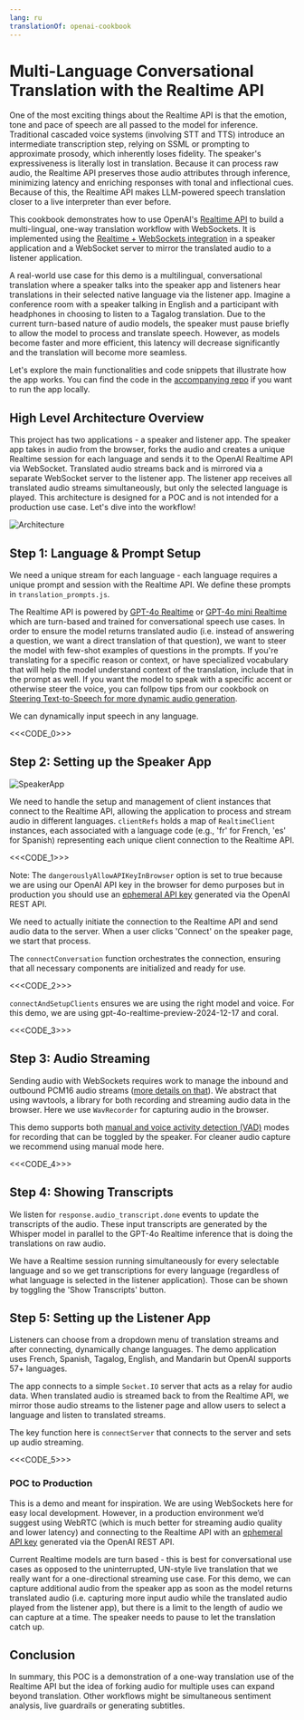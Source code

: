 ```yaml
---
lang: ru
translationOf: openai-cookbook
---
```


# Multi-Language Conversational Translation with the Realtime API

One of the most exciting things about the Realtime API is that the emotion, tone and pace of speech are all passed to the model for inference. Traditional cascaded voice systems (involving STT and TTS) introduce an intermediate transcription step, relying on SSML or prompting to approximate prosody, which inherently loses fidelity. The speaker's expressiveness is literally lost in translation. Because it can process raw audio, the Realtime API preserves those audio attributes through inference, minimizing latency and enriching responses with tonal and inflectional cues. Because of this, the Realtime API makes LLM-powered speech translation closer to a live interpreter than ever before. 

This cookbook demonstrates how to use OpenAI's [ Realtime API](https://platform.openai.com/docs/guides/realtime) to build a multi-lingual, one-way translation workflow with WebSockets. It is implemented using the [Realtime + WebSockets integration](https://platform.openai.com/docs/guides/realtime-websocket) in a speaker application and a WebSocket server to mirror the translated audio to a listener application. 

A real-world use case for this demo is a multilingual, conversational translation where a speaker talks into the speaker app and listeners hear translations in their selected native language via the listener app. Imagine a conference room with a speaker talking in English and a participant with headphones in choosing to listen to a Tagalog translation. Due to the current turn-based nature of audio models, the speaker must pause briefly to allow the model to process and translate speech. However, as models become faster and more efficient, this latency will decrease significantly and the translation will become more seamless.


Let's explore the main functionalities and code snippets that illustrate how the app works. You can find the code in the [accompanying repo](https://github.com/openai/openai-cookbook/tree/main/examples/voice_solutions/one_way_translation_using_realtime_api) if you want to run the app locally.

## High Level Architecture Overview

This project has two applications - a speaker and listener app. The speaker app takes in audio from the browser, forks the audio and creates a unique Realtime session for each language and sends it to the OpenAI Realtime API via WebSocket. Translated audio streams back and is mirrored via a separate WebSocket server to the listener app. The listener app receives all translated audio streams simultaneously, but only the selected language is played. This architecture is designed for a POC and is not intended for a production use case. Let's dive into the workflow!

![Architecture](https://github.com/openai/openai-cookbook/blob/main/examples/voice_solutions/translation_images/Realtime_flow_diagram.png?raw=true)

## Step 1: Language & Prompt Setup


We need a unique stream for each language - each language requires a unique prompt and session with the Realtime API. We define these prompts in  `translation_prompts.js`.

The Realtime API is powered by [GPT-4o Realtime](https://platform.openai.com/docs/models/gpt-4o-realtime-preview) or [GPT-4o mini Realtime](https://platform.openai.com/docs/models/gpt-4o-mini-realtime-preview) which are turn-based and trained for conversational speech use cases. In order to ensure the model returns translated audio (i.e. instead of answering a question, we want a direct translation of that question), we want to steer the model with few-shot examples of questions in the prompts. If you're translating for a specific reason or context, or have specialized vocabulary that will help the model understand context of the translation, include that in the prompt as well. If you want the model to speak with a specific accent or otherwise steer the voice, you can follpow tips from our cookbook on [Steering Text-to-Speech for more dynamic audio generation](https://cookbook.openai.com/examples/voice_solutions/steering_tts).

We can dynamically input speech in any language.

<<&lt;CODE_0&gt;>>

## Step 2: Setting up the Speaker App 

![SpeakerApp](https://github.com/openai/openai-cookbook/blob/main/examples/voice_solutions/translation_images/SpeakerApp.png?raw=true) 


We need to handle the setup and management of client instances that connect to the Realtime API, allowing the application to process and stream audio in different languages. `clientRefs` holds a map of `RealtimeClient` instances, each associated with a language code (e.g., 'fr' for French, 'es' for Spanish) representing each unique client connection to the Realtime API. 

<<&lt;CODE_1&gt;>>

Note: The `dangerouslyAllowAPIKeyInBrowser` option is set to true because we are using our OpenAI API key in the browser for demo purposes but in production you should use an [ephemeral API key](https://platform.openai.com/docs/api-reference/realtime-sessions) generated via the OpenAI REST API. 

We need to actually initiate the connection to the Realtime API and send audio data to the server. When a user clicks 'Connect' on the speaker page, we start that process. 
 
The `connectConversation` function orchestrates the connection, ensuring that all necessary components are initialized and ready for use. 

<<&lt;CODE_2&gt;>>

 `connectAndSetupClients` ensures we are using the right model and voice. For this demo, we are using gpt-4o-realtime-preview-2024-12-17 and coral. 

<<&lt;CODE_3&gt;>>

## Step 3: Audio Streaming 


Sending audio with WebSockets requires work to manage the inbound and outbound PCM16 audio streams ([more details on that](https://platform.openai.com/docs/guides/realtime-model-capabilities#handling-audio-with-websockets)). We abstract that using wavtools, a library for both recording and streaming audio data in the browser. Here we use `WavRecorder` for capturing audio in the browser.

This demo supports both [manual and voice activity detection (VAD)](https://platform.openai.com/docs/guides/realtime-model-capabilities#voice-activity-detection-vad) modes for recording that can be toggled by the speaker. For cleaner audio capture we recommend using manual mode here. 

<<&lt;CODE_4&gt;>>


## Step 4: Showing Transcripts


We listen for `response.audio_transcript.done` events to update the transcripts of the audio. These input transcripts are generated by the Whisper model in parallel to the GPT-4o Realtime inference that is doing the translations on raw audio. 

We have a Realtime session running simultaneously for every selectable language and so we get transcriptions for every language (regardless of what language is selected in the listener application). Those can be shown by toggling the 'Show Transcripts' button. 

## Step 5: Setting up the Listener App

Listeners can choose from a dropdown menu of translation streams and after connecting, dynamically change languages. The demo application uses French, Spanish, Tagalog, English, and Mandarin but OpenAI supports 57+ languages.

The app connects to a simple `Socket.IO` server that acts as a relay for audio data. When translated audio is streamed back to from the Realtime API, we mirror those audio streams to the listener page and allow users to select a language and listen to translated streams. 

The key function here is `connectServer` that connects to the server and sets up audio streaming. 

<<&lt;CODE_5&gt;>>

### POC to Production

This is a demo and meant for inspiration. We are using WebSockets here for easy local development. However, in a production environment we’d suggest using WebRTC (which is much better for streaming audio quality and lower latency) and connecting to the Realtime API with an [ephemeral API key](https://platform.openai.com/docs/api-reference/realtime-sessions) generated via the OpenAI REST API. 

Current Realtime models are turn based - this is best for conversational use cases as opposed to the uninterrupted, UN-style live translation that we really want for a one-directional streaming use case. For this demo, we can capture additional audio from the speaker app as soon as the model returns translated audio (i.e. capturing more input audio while the translated audio played from the listener app), but there is a limit to the length of audio we can capture at a time. The speaker needs to pause to let the translation catch up. 

## Conclusion

In summary, this POC is a demonstration of a one-way translation use of the Realtime API but the idea of forking audio for multiple uses can expand beyond translation. Other workflows might be simultaneous sentiment analysis, live guardrails or generating subtitles. 
